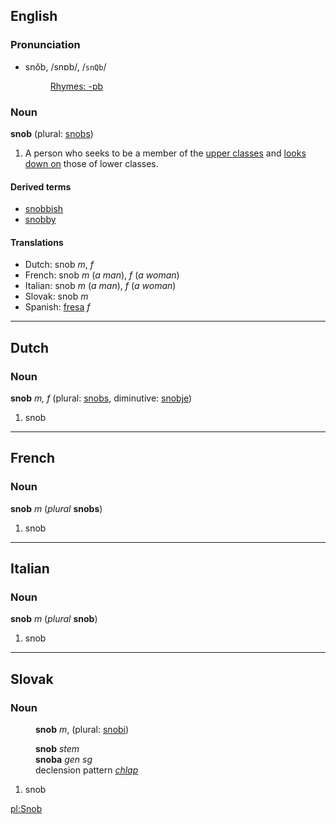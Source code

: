 ==English==
===Pronunciation===
*snŏb, /snɒb/, /<tt>snQb</tt>/
*:[[Rhymes:English:-ɒb|Rhymes: -ɒb]]

===Noun===
'''snob''' (plural: [[snobs]])

#A person who seeks to be a member of the [[upper class]]es and [[look down on|looks down on]] those of lower classes.

====Derived terms====
*[[snobbish]]
*[[snobby]]

====Translations====
*Dutch: snob ''m'', ''f''
*French: snob ''m'' (''a man''), ''f'' (''a woman'')
*Italian:  snob ''m'' (''a man''), ''f'' (''a woman'')
*Slovak: snob ''m''
*Spanish: [[fresa]] ''f''

----

== Dutch ==
===Noun===
'''snob''' ''m, f'' (plural: [[snobs]], diminutive: [[snobje]])

#snob

----
==French==
===Noun===
'''snob''' ''m'' (''plural'' '''snobs''')

#snob

----
==Italian==
===Noun===
'''snob''' ''m'' (''plural'' '''snob''') <!--plural is the same as the singular-->

#snob

----
== Slovak ==
=== Noun ===
:'''snob''' ''m'', (plural: [[snobi]])

:'''snob''' ''stem''
:'''snoba''' ''gen sg''
:declension pattern ''[[Slovak declension pattern chlap|chlap]]''

#snob

[[pl:Snob]]